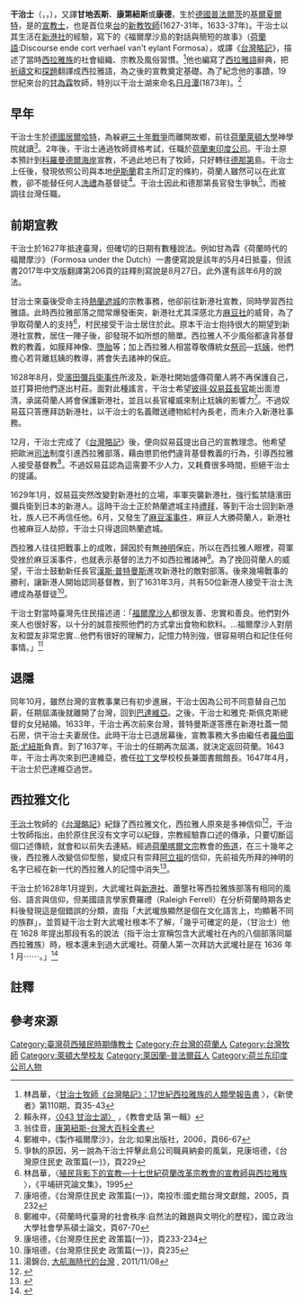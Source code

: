'''干治士'''（{{lang-en|George Candidius}}，{{lang-la|Georgius Candidius}}，{{bd|1597年||1647年||}}），又譯'''甘地丟斯'''、'''康第紐斯'''或'''康德'''，生於[[德國|德國]][[普法爾茨地區|普法爾茨]]的[[基爾夏爾特|基爾夏爾特]]，是{{link-en|荷蘭改革宗教會|Dutch Reformed Church}}的[[宣教士|宣教士]]，也是首位來[[台灣|台]]的[[基督新教|新教]][[牧師|牧師]](1627-31年，1633-37年){{r|林 1|page=36}}。干治士以其生活在[[新港社|新港社]]的經驗，寫下的《福爾摩沙島的對話與簡短的故事》（[[荷蘭語|荷蘭語]]:Discourse ende cort verhael van't eylant Formosa），或譯《[[台灣略記|台灣略記]]》，描述了當時[[西拉雅族|西拉雅族]]的社會組織、宗教及風俗習慣。<ref>林昌華，〈[http://www.laijohn.com/PCD-M/Candidius,G/discourse/Lim,Choa.htm 甘治士牧師《台灣略記》：17世紀西拉雅族的人類學報告書] {{Wayback|url=http://www.laijohn.com/PCD-M/Candidius,G/discourse/Lim,Choa.htm |date=20140223061708 }}〉，《新使者》第110期，頁35-43</ref>他也編寫了[[西拉雅語|西拉雅語]]辭典，把[[祈禱文|祈禱文]]和[[探題|探題]]翻譯成西拉雅語，為之後的宣教奠定基礎。為了紀念他的事蹟，19世紀來台的[[甘為霖_(牧師)|甘為霖]]牧師，特別以干治士湖來命名[[日月潭|日月潭]](1873年)。<ref>賴永祥，[http://www.laijohn.com/BOOK1/043.htm 〈043 甘治士湖〉] {{Wayback|url=http://www.laijohn.com/BOOK1/043.htm |date=20100325063059 }}，《教會史話 第一輯》</ref>

==早年==
干治士生於[[德國|德國]][[居爾哈特|居爾哈特]]，為躲避[[三十年戰爭|三十年戰爭]]而離開故鄉，前往[[荷蘭|荷蘭]][[萊頓大學|萊頓大學]]神學院就讀<ref>翁佳音，[http://210.69.67.10/web/content?ID=5606 康第紐斯-台灣大百科全書]{{dead link|date=2017年12月 |bot=InternetArchiveBot |fix-attempted=yes }}</ref>。2年後，干治士通過牧師資格考試，任職於[[荷蘭東印度公司|荷蘭東印度公司]]。干治士原本預計到[[科羅曼德爾海岸|科羅曼德爾海岸]]宣教，不過此地已有了牧師，只好轉往[[德那第|德那第]]島。干治士上任後，發現依照公司與本地[[伊斯蘭|伊斯蘭]]君主所訂定的條約，荷蘭人雖然可以在此宣教，卻不能替任何人[[洗禮|洗禮]]為基督徒<ref>鄭維中，《製作福爾摩沙》，台北:如果出版社，2006，頁66-67</ref>。干治士因此和德那第長官發生爭執<ref>爭執的原因，另一說為干治士抨擊此島公司職員納妾的風氣，見康培德，《台灣原住民史 政策篇(一)》，頁229</ref>，而被調往台灣任職。

==前期宣教==
干治士於1627年抵達臺灣，但確切的日期有數種說法。例如甘為霖《荷蘭時代的福爾摩沙》（Formosa under the Dutch）一書便寫說是該年的5月4日抵臺{{r|甘1|page=108}}{{r|甘|page=156}}，但該書2017年中文版翻譯第206頁的註釋則寫說是8月27日{{r|甘|page=206}}。此外還有該年6月的說法{{r|林 1|page=36}}。

甘治士來臺後受命主持[[熱蘭遮城|熱蘭遮城]]的宗教事務，他卻前往新港社宣教，同時學習西拉雅語。此時西拉雅部落之間常爆發衝突，新港社尤其深感北方[[麻豆社|麻豆社]]的威脅，為了爭取荷蘭人的支持<ref>林昌華，〈[http://ianthro.tw/p/101 殖民背影下的宣教—十七世紀荷蘭改革宗教會的宣教師與西拉雅族] {{webarchive|url=https://web.archive.org/web/20091214210425/http://ianthro.tw/p/101 |date=2009-12-14 }}〉，《平埔研究論文集》，1995</ref>，村民接受干治士居住於此。原本干治士抱持很大的期望到新港社宣教，居住一陣子後，卻發現不如所想的簡單。西拉雅人不少風俗都違背基督教的教義，如膜拜神像、[[墮胎|墮胎]]等；加上西拉雅人相當尊敬傳統女[[祭司|祭司]]—[[尪姨_(原住民族)|尪姨]]，他們擔心若背離尪姨的教導，將會失去諸神的保庇{{r|林 1|page=38}}。

1628年8月，受[[濱田彌兵衛事件|濱田彌兵衛事件]]所波及，新港社開始盛傳荷蘭人將不再保護自己，並打算把他們逐出村莊{{r|林 1|page=38、39}}。面對此種謠言，干治士希望[[彼得·奴易茲|彼得·奴易茲]][[臺灣長官|長官]]能出面澄清，承諾荷蘭人將會保護新港社，並且以長官權威來制止尪姨的影響力<ref>康培德，《台灣原住民史 政策篇(一)》，南投市:國史館台灣文獻館，2005，頁232</ref>。不過奴易茲只答應拜訪新港社，以干治士的名義贈送禮物給村內長老，而未介入新港社事務。

12月，干治士完成了《[[台灣略記|台灣略記]]》後，便向奴易茲提出自己的宣教理念。他希望把歐洲[[司法|司法]]制度引進西拉雅部落，藉由懲罰他們違背基督教義的行為，引導西拉雅人接受基督教<ref>鄭維中，《荷蘭時代臺灣的社會秩序:自然法的難題與文明化的歷程》，國立政治大學社會學系碩士論文，頁67-70</ref>。不過奴易茲認為這需要不少人力，又耗費很多時間，拒絕干治士的提議。

1629年1月，奴易茲突然改變對新港社的立場，率軍突襲新港社，強行監禁隨濱田彌兵衛到日本的新港人。這時干治士正於熱蘭遮城主持[[禮拜|禮拜]]，等到干治士回到新港社，族人已不再信任他。6月，又發生了[[麻豆溪事件|麻豆溪事件]]，麻豆人大勝荷蘭人，新港社也被麻豆人劫掠，干治士只得退回熱蘭遮城。

西拉雅人往往把戰事上的成敗，歸因於有無[[神明|神明]]保庇，所以在西拉雅人眼裡，荷軍受挫於麻豆溪事件，也就表示基督的法力不如西拉雅諸神<ref>康培德，《台灣原住民史 政策篇(一)》，頁233-234</ref>。為了挽回荷蘭人的威望，干治士鼓動新任長官[[漢斯·普特曼斯|漢斯·普特曼斯]]進攻新港社的敵對部落。後來幾場戰事的勝利，讓新港人開始認同基督教，到了1631年3月，共有50位新港人接受干治士洗禮成為基督徒<ref>康培德，《台灣原住民史 政策篇(一)》，頁235</ref>。

干治士對當時臺灣先住民描述道：「[[福爾摩沙人|福爾摩沙人]]都很友善、忠實和善良。他們對外來人也很好客，以十分的誠意按照他們的方式拿出食物和飲料。…福爾摩沙人對朋友和盟友非常忠實...他們有很好的理解力，記憶力特別強，很容易明白和記住任何事情。」<ref>湯錦台, [http://www.books.com.tw/web/sys_serialtext/?item=0010524193 大航海時代的台灣] {{Wayback|url=http://www.books.com.tw/web/sys_serialtext/?item=0010524193 |date=20140406222609 }}, 2011/11/08</ref>

==退隱==
同年10月，雖然台灣的宣教事業已有初步進展，干治士因為公司不同意替自己加薪{{NoteTag|根據當時的[[臺灣長官|臺灣長官]][[漢斯·普特曼斯|漢斯·普特曼斯]]給[[荷屬東印度總督|荷屬東印度總督]]{{tsl|en|Jacques Specx|雅克·斯佩克斯}}的信件，甘治士要求評議會給他月薪120盾，而非離開荷蘭後一直領取的月薪75到84盾{{r|甘1|page=148}}{{r|甘|page=203}}。}}，任期屆滿後就離開了台灣，回到[[巴達維亞|巴達維亞]]。之後，干治士和雅克·斯佩克斯總督的女兒結婚。1633年，干治士再次前來台灣，普特曼斯遂答應在新港社蓋一間石房，供干治士夫妻居住{{NoteTag|2003年譯文寫「石屋」{{r|甘1|page=108}}，2017年寫「磚仔厝」{{r|甘1|page=157}}。甘治士在1633年5月5日對於重返「赤崁」一事提出三個條件（建屋、任滿改任巴達維亞的牧師、可隨時提領月薪），5月12日得到同意後便回到臺灣{{r|甘1|page=108}}{{r|甘|page=157}}。而根據1633年7月9日寫給荷蘭東印度總督布勞沃爾（Hendrik Brouwer）的信件，當時甘治士夫妻住在教會旁的兩間小房子，若甘治士確定留在臺灣，則會在新港另蓋一間房屋給他{{r|甘1|page=151}}{{r|甘|page=206}}。}}。此時干治士已退居幕後，宣教事務大多由繼任者[[羅伯圖斯·尤紐斯|羅伯圖斯·尤紐斯]]負責。到了1637年，干治士的任期再次屆滿，就決定返回荷蘭。1643年，干治士再次來到巴達維亞，擔任[[拉丁文|拉丁文]]學校校長兼圖書館館長。1647年4月，干治士於巴達維亞過世。

== 西拉雅文化 ==
[[干治士|干治士]]牧師的《[[台灣略記|台灣略記]]》紀錄了西拉雅文化，西拉雅人原來是多神信仰<ref>{{Cite book|title=A short account of the island of Formosa in the Indies, situate near the coast of China : and of the manners, customs, and religions of its inhabitants|last=Georgius|first=Candidus|publisher=|year=1732|isbn=|location=倫敦|pages=}}</ref>，干治士牧師指出，由於原住民沒有文字可以紀錄，宗教經驗靠口述的傳承，只要切斷這個口述傳統，就會和以前失去連結。經過[[荷蘭|荷蘭]][[喀爾文宗|喀爾文宗]]教會的[[佈道|佈道]]，在三十幾年之後，西拉雅人改變信仰型態，變成只有崇拜[[阿立祖|阿立祖]]的信仰，先前祖先所拜的神明的名字已經在新一代的西拉雅人的記憶中消失<ref>{{Cite book|title=西拉雅的「主」與「祖」|last=萬盈穗、許藝慧|first=|publisher=國立新化高級中學|year=|isbn=|location=臺南|pages=}}</ref>。

干治士於1628年1月提到，大武壠社與[[新港社|新港社]]、蕭壟社等西拉雅族部落有相同的風俗、語言與信仰，但美國語言學家費羅禮（Raleigh Ferrell）在分析荷蘭時期各史料後發現這是個錯誤的分類，直指「大武壠族顯然是個在文化語言上，均顯著不同的族群」，並質疑干治士對大武壠社根本不了解，「幾乎可確定的是，（甘治士）他在 1628 年提出那段有名的說法（指干治士宣稱包含大武壠社在內的八個部落同屬西拉雅族）時，根本還未到過大武壠社。荷蘭人第一次拜訪大武壠社是在 1636 年 1 月⋯⋯。」<ref>{{Cite journal|title=Aboriginal Peoples of the Southwestern Taiwan Plain.|author=Raleigh Ferrell|url=|journal=中央研究院民族學研究所集刊|issue=32|doi=|others=|year=1971|volume=|page=217-225|pmid=}}</ref>

== 註釋 ==
{{NoteFoot}}

==參考來源==
{{reflist|2|refs=
<ref name="林 1">{{cite journal |url=http://www.laijohn.com/PCD-M/Candidius,G/about/Candidius.pdf |author=林昌華 |title=〈荷蘭時期教會人物檔案（二）台灣改革宗教會的奠基者─甘治士牧師〉 |journal=《新使者》第109期 |access-date=2010-02-19 |archive-date=2021-06-05 |archive-url=https://web.archive.org/web/20210605164147/http://www.laijohn.com/PCD-M/Candidius,G/about/Candidius.pdf |dead-url=no }}</ref>
<ref name="甘1">{{cite book|author= 甘為霖 英譯、李雄揮 漢譯 |title=《荷據下的福爾摩沙》|location=台北市 |publisher=前衛 |date=2003-06 |isbn=957-801-392-2 }}</ref>
<ref name="甘">{{cite book|author=甘為霖 英譯、李雄揮 漢譯、翁佳音  校訂 |title=《荷蘭時代的福爾摩沙》 |publisher=前衛 |date=2017-09 |isbn=978-957-801-817-4}}</ref>
}}

{{Dutch Formosa}}
{{DEFAULTSORT:Candidus Georgeius}}
[[Category:臺灣荷西殖民時期傳教士|Category:臺灣荷西殖民時期傳教士]]
[[Category:在台灣的荷蘭人|Category:在台灣的荷蘭人]]
[[Category:台灣牧師|Category:台灣牧師]]
[[Category:萊頓大學校友|Category:萊頓大學校友]]
[[Category:萊因蘭-普法爾茲人|Category:萊因蘭-普法爾茲人]]
[[Category:荷兰东印度公司人物|Category:荷兰东印度公司人物]]